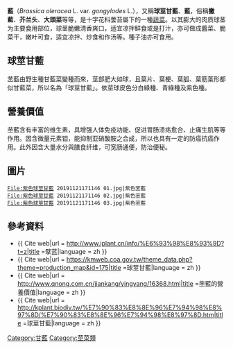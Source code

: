 {{Infraspeciesbox
| name = 苤藍
| image = File:A pair of cabbage turnips in home.jpg
| image_width = 250px
| image_caption = 苤藍莖
| genus = Brassica
| species = oleracea
| varietas = gongylodes
| species link = 甘藍
| authority = [[卡尔·林奈|L.]]
}}
{{Commonscat|Brassica oleracea var. gongylodes}} 
'''{{zy|苤|piě|ㄆㄧㄝˇ}}藍'''（''Brassica oleracea'' L. var. ''gongylodes'' L.），又稱'''球莖甘藍'''、'''{{zy|擘|bāi|ㄅㄞ}}藍'''，俗稱'''撇藍'''、'''芥兰头'''、'''大頭菜'''等等，是十字花科蕓苔屬下的一種[[蔬菜|蔬菜]]。以其膨大的肉质球茎为主要食用部位，球茎脆嫩清香爽口，适宜凉拌鲜食或是打汁，亦可做成醬菜、脆菜干，嫩叶可食，适宜凉拌、炒食和作汤等。種子油亦可食用。

== 球莖甘藍 ==
苤藍由野生種甘藍菜變種而來，莖部肥大如球，且葉片、葉梗、葉胍、葉筋葉形都似甘藍菜，所以名為「球莖甘藍」。依莖球皮色分白綠種、青綠種及紫色種。

== 營養價值 ==
苤藍含有丰富的维生素，具增强人体免疫功能、促进胃肠溃疡愈合、止痛生肌等等作用。因含微量元素钼，能抑制亚硝酸胺之合成，所以也具有一定的防癌抗癌作用。此外因含大量水分與膳食纤维，可宽肠通便，防治便秘。

== 圖片 ==
<gallery>
 File:紫色球莖甘藍 20191121171146 01.jpg|紫色苤藍
 File:紫色球莖甘藍 20191121171146 02.jpg|紫色苤藍
 File:紫色球莖甘藍 20191121171146 03.jpg|紫色苤藍
</gallery>

== 參考資料 ==
*{{ Cite web|url = http://www.iplant.cn/info/%E6%93%98%E8%93%9D?t=z|title =擘蓝|language = zh }}
*{{ Cite web|url = https://kmweb.coa.gov.tw/theme_data.php?theme=production_map&id=175|title =球莖甘藍|language = zh }}
*{{ Cite web|url = http://www.qnong.com.cn/jiankang/yingyang/16368.html|title =苤藍的營養價值|language = zh }}
*{{ Cite web|url = http://kplant.biodiv.tw/%E7%90%83%E8%8E%96%E7%94%98%E8%97%8D/%E7%90%83%E8%8E%96%E7%94%98%E8%97%8D.htm|title =球莖甘藍|language = zh }}
{{Brassica}}
{{Taxonbar|from=Q147202}}

[[Category:甘藍|Category:甘藍]]
[[Category:莖菜類|Category:莖菜類]]